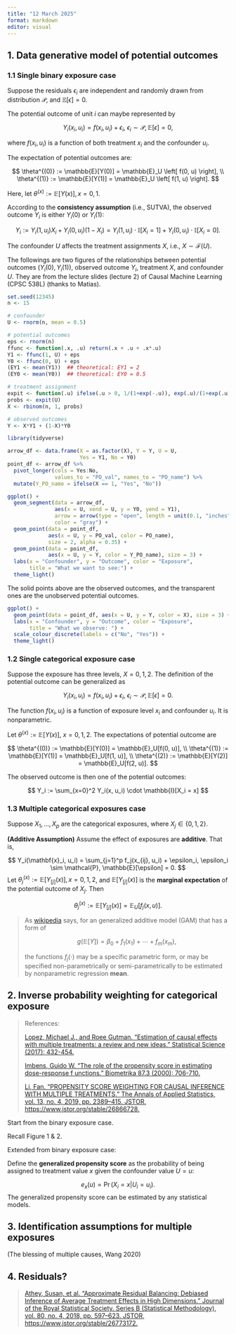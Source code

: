 ```yaml
---
title: "12 March 2025"
format: markdown
editor: visual
---
```


## 1. Data generative model of potential outcomes

### 1.1 Single binary exposure case

Suppose the residuals $\epsilon_i$ are independent and randomly drawn from distribution $\mathcal{P}$, and $\mathbb{E}[\epsilon] = 0$.

The potential outcome of unit $i$ can maybe represented by

$$
Y_i(x_i, u_i) = f(x_i, u_i) + \epsilon_i, \ \epsilon_i \sim \mathcal{P}, \mathbb{E}[\epsilon] = 0,
$$

where $f(x_i, u_i)$ is a function of both treatment $x_i$ and the confounder $u_i$.

The expectation of potential outcomes are:

$$
\theta^{(0)} := \mathbb{E}[Y(0)] = \mathbb{E}_U \left[ f(0, u) \right], \\
\theta^{(1)} := \mathbb{E}[Y(1)] = \mathbb{E}_U \left[ f(1, u) \right]. 
$$

Here, let $\theta^{(x)} := \mathbb{E}[Y(x)], \, x = 0,1$.

According to the **consistency assumption** (i.e., SUTVA), the observed outcome $Y_i$ is either $Y_i(0)$ or $Y_i(1)$:

$$
Y_i := Y_i(1, u_i) X_i + Y_i(0, u_i) (1 - X_i) = Y_i(1, u_i) \cdot \mathbb{I}[X_i = 1] + Y_i(0, u_i) \cdot \mathbb{I}[X_i = 0].
$$

The confounder $U$ affects the treatment assignments $X$, i.e., $X \sim \mathcal{F}(U)$.

The followings are two figures of the relationships between potential outcomes $(Y_i(0), Y_i(1))$, observed outcome $Y_i$, treatment $X$, and confounder $U$. They are from the lecture slides (lecture 2) of Causal Machine Learning (CPSC 538L) (thanks to Matias).

```r
set.seed(12345)
n <- 15

# confounder
U <- rnorm(n, mean = 0.5)

# potential outcomes
eps <- rnorm(n)
ffunc <- function(.x, .u) return(.x + .u + .x*.u)
Y1 <- ffunc(1, U) + eps
Y0 <- ffunc(0, U) + eps
(EY1 <- mean(Y1))  ## theoretical: EY1 = 2
(EY0 <- mean(Y0))  ## theoretical: EY0 = 0.5

# treatment assignment
expit <- function(.u) ifelse(.u > 0, 1/(1+exp(-.u)), exp(.u)/(1+exp(.u)))
probs <- expit(U)
X <- rbinom(n, 1, probs)

# observed outcomes
Y <- X*Y1 + (1-X)*Y0
```

```r
library(tidyverse)

arrow_df <- data.frame(X = as.factor(X), Y = Y, U = U, 
                       Yes = Y1, No = Y0)
point_df <- arrow_df %>% 
  pivot_longer(cols = Yes:No, 
               values_to = "PO_val", names_to = "PO_name") %>% 
  mutate(Y_PO_name = ifelse(X == 1, "Yes", "No"))

ggplot() +
  geom_segment(data = arrow_df, 
               aes(x = U, xend = U, y = Y0, yend = Y1),
               arrow = arrow(type = "open", length = unit(0.1, "inches")),
               color = "gray") +
  geom_point(data = point_df, 
             aes(x = U, y = PO_val, color = PO_name), 
             size = 2, alpha = 0.35) + 
  geom_point(data = point_df, 
             aes(x = U, y = Y, color = Y_PO_name), size = 3) +
  labs(x = "Confounder", y = "Outcome", color = "Exposure", 
       title = "What we want to see:") + 
  theme_light()
```

The solid points above are the observed outcomes, and the transparent ones are the unobserved potential outcomes.

```r
ggplot() +
  geom_point(data = point_df, aes(x = U, y = Y, color = X), size = 3) +
  labs(x = "Confounder", y = "Outcome", color = "Exposure", 
       title = "What we observe: ") + 
  scale_colour_discrete(labels = c("No", "Yes")) + 
  theme_light()
```

### 1.2 Single categorical exposure case

Suppose the exposure has three levels, $X=0, 1, 2$. The definition of the potential outcome can be generalized as

$$
Y_i(x_i, u_i) = f(x_i, u_i) + \epsilon_i, \ \epsilon_i \sim \mathcal{P}, \mathbb{E}[\epsilon] = 0.
$$

The function $f(x_i,u_i)$ is a function of exposure level $x_i$ and confounder $u_i$. It is nonparametric.

Let $\theta^{(x)} := \mathbb{E}[Y(x)], \ x =0, 1, 2$. The expectations of potential outcome are

$$
\theta^{(0)} := \mathbb{E}[Y(0)] = \mathbb{E}_U[f(0, u)], \\
\theta^{(1)} := \mathbb{E}[Y(1)] = \mathbb{E}_U[f(1, u)], \\
\theta^{(2)} := \mathbb{E}[Y(2)] = \mathbb{E}_U[f(2, u)].
$$

The observed outcome is then one of the potential outcomes:

$$
Y_i := \sum_{x=0}^2 Y_i(x, u_i) \cdot \mathbb{I}[X_i = x]
$$

### 1.3 Multiple categorical exposures case

Suppose $X_1, \ldots, X_p$ are the categorical exposures, where $X_j \in \{0, 1, 2\}$.

**(Additive Assumption)** Assume the effect of exposures are **additive**. That is,

$$
Y_i(\mathbf{x}_i, u_i) = \sum_{j=1}^p f_j(x_{ij}, u_i) + \epsilon_i, \epsilon_i \sim \mathcal{P}, \mathbb{E}[\epsilon] = 0.
$$Let $\theta_j^{(x)}:= \mathbb{E}[Y_{[j]}(x)], x =0, 1, 2$, and $\mathbb{E}[Y_{[j]}(x)]$ is the **marginal expectation** of the potential outcome of $X_j$. Then

$$
\theta_j^{(x)} := \mathbb{E}\left[Y_{[j]}(x) \right] = \mathbb{E}_U[f_j(x, u)].
$$

> As [wikipedia](https://en.wikipedia.org/wiki/Generalized_additive_model#:~:text=In%20statistics%2C%20a%20generalized%20additive,inference%20about%20these%20smooth%20functions.) says, for an generalized additive model (GAM) that has a form of
>
> $$
> g(\mathbb{E}[Y]) = \beta_0 + f_1(x_1) + \cdots + f_m(x_m), 
> $$
>
> the functions $f_j(\cdot)$ may be a specific parametric form, or may be specified non-parametrically or semi-parametrically to be estimated by nonparametric regression **mean**.

## 2. Inverse probability weighting for categorical exposure

> References:
>
> [Lopez, Michael J., and Roee Gutman. "Estimation of causal effects with multiple treatments: a review and new ideas." Statistical Science (2017): 432-454.](https://www.jstor.org/stable/26408300?casa_token=-5_OEfHq7BIAAAAA%3AeZdAbpuGv07p6R1mlxMgjHXojX89-Drz306yXzS4h3c06roPs-sxydq7Ga4wII4ctjiyqBq4-M6Oq27pjbk4MxgJMKQlCmUhEtMWwr-5tz_OIkeB0kim&seq=1)
>
> [Imbens, Guido W. "The role of the propensity score in estimating dose-response f unctions." Biometrika 87.3 (2000): 706-710.](https://www.jstor.org/stable/2673642)
>
> [Li, Fan. “PROPENSITY SCORE WEIGHTING FOR CAUSAL INFERENCE WITH MULTIPLE TREATMENTS.” The Annals of Applied Statistics, vol. 13, no. 4, 2019, pp. 2389–415. JSTOR, https://www.jstor.org/stable/26866728.](https://www.jstor.org/stable/26866728)

Start from the binary exposure case.

Recall Figure 1 & 2.

Extended from binary exposure case:

Define the **generalized propensity score** as the probability of being assigned to treatment value $x$ given the confounder value $U=u$:

$$
e_x(u) = \operatorname{Pr}(X_i=x|U_i=u_i).
$$The generalized propensity score can be estimated by any statistical models.

## 3. Identification assumptions for multiple exposures

(The blessing of multiple causes, Wang 2020)

## 4. Residuals?

> [Athey, Susan, et al. “Approximate Residual Balancing: Debiased Inference of Average Treatment Effects in High Dimensions.” Journal of the Royal Statistical Society. Series B (Statistical Methodology), vol. 80, no. 4, 2018, pp. 597–623. JSTOR, https://www.jstor.org/stable/26773172.](https://www.jstor.org/stable/26773172)
